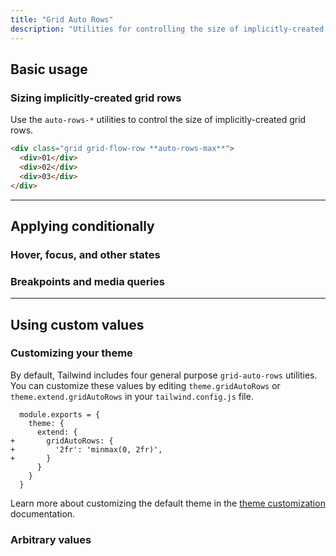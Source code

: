 ---
title: "Grid Auto Rows"
description: "Utilities for controlling the size of implicitly-created grid rows."
---



## Basic usage

### Sizing implicitly-created grid rows

Use the `auto-rows-*` utilities to control the size of implicitly-created grid rows.

```html
<div class="grid grid-flow-row **auto-rows-max**">
  <div>01</div>
  <div>02</div>
  <div>03</div>
</div>
```

---

## <Heading ignore>Applying conditionally</Heading>

### <Heading ignore>Hover, focus, and other states</Heading>

<HoverFocusAndOtherStates defaultClass="grid grid-flow-row auto-rows-max" featuredClass="auto-rows-min" />

### <Heading ignore>Breakpoints and media queries</Heading>

<BreakpointsAndMediaQueries defaultClass="grid grid-flow-row auto-rows-max" featuredClass="auto-rows-min" />

---

## Using custom values

### Customizing your theme

By default, Tailwind includes four general purpose `grid-auto-rows` utilities. You can customize these values by editing `theme.gridAutoRows` or `theme.extend.gridAutoRows` in your `tailwind.config.js` file.

```diff-js {{ filename: 'tailwind.config.js' }}
  module.exports = {
    theme: {
      extend: {
+       gridAutoRows: {
+         '2fr': 'minmax(0, 2fr)',
+       }
      }
    }
  }
```

Learn more about customizing the default theme in the [theme customization](/docs/theme#customizing-the-default-theme) documentation.

### Arbitrary values

<ArbitraryValues property="grid-auto-rows" defaultClass="grid grid-flow-row" featuredClass="auto-rows-[minmax(0,_2fr)]" />
